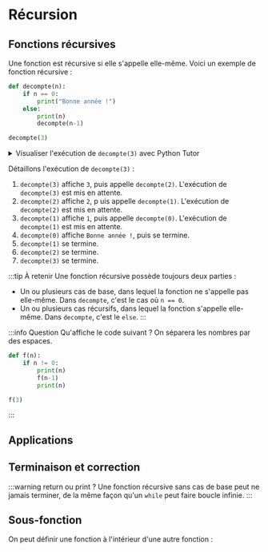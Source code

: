 # Récursion

## Fonctions récursives

Une fonction est <H>récursive</H> si elle s'appelle elle-même. Voici un exemple de fonction récursive :

```python
def decompte(n):
    if n == 0:
        print("Bonne année !")
    else:
        print(n)
        decompte(n-1)

decompte(3)
```

<details>
<summary>Visualiser l'exécution de <code>decompte(3)</code> avec Python Tutor</summary>
<iframe width="800" height="500" frameborder="0" src="https://pythontutor.com/iframe-embed.html#code=def%20decompte%28n%29%3A%0A%20%20%20%20if%20n%20%3D%3D%200%3A%0A%20%20%20%20%20%20%20%20print%28%22Bonne%20ann%C3%A9e%20!%22%29%0A%20%20%20%20else%3A%0A%20%20%20%20%20%20%20%20print%28n%29%0A%20%20%20%20%20%20%20%20decompte%28n-1%29%0A%0Adecompte%283%29&codeDivHeight=400&codeDivWidth=350&cumulative=false&curInstr=1&heapPrimitives=nevernest&origin=opt-frontend.js&py=3&rawInputLstJSON=%5B%5D&textReferences=false"> </iframe>
</details>

Détaillons l'exécution de `decompte(3)` :
1. `decompte(3)` affiche `3`, puis appelle `decompte(2)`. L'exécution de `decompte(3)` est mis en attente.
2. `decompte(2)` affiche `2`, p uis appelle `decompte(1)`. L'exécution de `decompte(2)` est mis en attente.
3. `decompte(1)` affiche `1`, puis appelle `decompte(0)`. L'exécution de `decompte(1)` est mis en attente.
4. `decompte(0)` affiche `Bonne année !`, puis se termine.
5. `decompte(1)` se termine.
6. `decompte(2)` se termine.
7. `decompte(3)` se termine.

:::tip À retenir
Une fonction récursive possède toujours deux parties :
- Un ou plusieurs cas de base, dans lequel la fonction ne s'appelle pas elle-même. Dans `decompte`, c'est le cas où `n == 0`. 
- Un ou plusieurs cas récursifs, dans lequel la fonction s'appelle elle-même. Dans `decompte`, c'est le `else`.
:::

:::info Question
Qu'affiche le code suivant ? On séparera les nombres par des espaces.
```py
def f(n):
    if n != 0:
        print(n)
        f(n-1)
        print(n)

f(3)
```

<QuestionInput solution="3 2 1 1 2 3" />
:::

## Applications


## Terminaison et correction

:::warning return ou print ?
Une fonction récursive sans cas de base peut ne jamais terminer, de la même façon qu'un `while` peut faire boucle infinie.
:::

## Sous-fonction

On peut définir une fonction à l'intérieur d'une autre fonction :

```python
```


